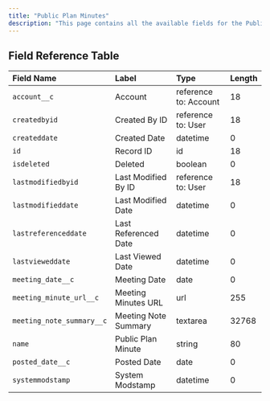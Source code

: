 ```yaml
---
title: "Public Plan Minutes"
description: "This page contains all the available fields for the Public Plan Minutes object in the Dakota system."
---
```


## Field Reference Table

| Field Name | Label | Type | Length |
|:-----------|:------|:-----|:-------|
| `account__c` | Account | reference to: Account | 18 |
| `createdbyid` | Created By ID | reference to: User | 18 |
| `createddate` | Created Date | datetime | 0 |
| `id` | Record ID | id | 18 |
| `isdeleted` | Deleted | boolean | 0 |
| `lastmodifiedbyid` | Last Modified By ID | reference to: User | 18 |
| `lastmodifieddate` | Last Modified Date | datetime | 0 |
| `lastreferenceddate` | Last Referenced Date | datetime | 0 |
| `lastvieweddate` | Last Viewed Date | datetime | 0 |
| `meeting_date__c` | Meeting Date | date | 0 |
| `meeting_minute_url__c` | Meeting Minutes URL | url | 255 |
| `meeting_note_summary__c` | Meeting Note Summary | textarea | 32768 |
| `name` | Public Plan Minute | string | 80 |
| `posted_date__c` | Posted Date | date | 0 |
| `systemmodstamp` | System Modstamp | datetime | 0 | 